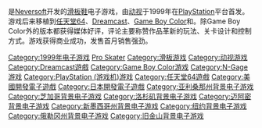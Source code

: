 {{Unreferenced|time=2015-03-07T08:57:39+00:00}}
{{NoteTA
| G1=Games
}}
{{Infobox VG
| title = 托尼·霍克职业滑板
| english = Tony Hawk's Pro Skater
| english2 = Tony Hawk's Skateboarding
| image =
| caption =
| platforms = [[PlayStation|PlayStation]]、[[任天堂64|任天堂64]]、[[Game_Boy_Color|Game Boy Color]]、[[Dreamcast|Dreamcast]]、{{tsl|en|N-Gage||N-Gage}}
| developer = [[Neversoft|Neversoft]]（PS）<br />{{tsl|en|Edge of Reality||Edge of Reality}}（N64）<br />[[Natsume_(公司)|Natsume]]（Game Boy Color）<br />[[Treyarch|Treyarch]]（Dreamcast）<br />{{tsl|en|Ideaworks Game Studio||IdeaWorks3D}}（N-Gage）
| publisher = [[动视|动视]]（PS、N64、GBC）<br />[[Crave娱乐|Crave娱乐]]（DC）<br />[[诺基亚|诺基亚]]（N-Gage）
| series =
| released = {{Infobox VG/C|1999年8月31日| '''PlayStation'''<br />{{vgr|NA|1999年8月31日|EU|1999年|JP|2000年3月30日}}'''任天堂64'''<br />{{vgr|NA|2000年2月29日|EU|2000年}}'''Game Boy Color'''<br />{{vgr|NA|2000年3月|EU|2000}}'''Dreamcast'''<br />{{vgr|欧美|2000年6月29日}}'''N-Gage'''<br />{{vgr|EU|2003年10月10日|NA|2003年10月13日}} }}
| genre = [[体育类游戏|体育类]]
| modes = [[单人电子游戏|单人]]、[[多人电子游戏|多人]]
}}

{{vgname|托尼·霍克职业滑板|na=Tony Hawk's Pro Skater|eu=Tony Hawk's Skateboarding}}是[[Neversoft|Neversoft]]开发的[[滑板鞋|滑板鞋]]电子游戏，由[[动视|动视]]于1999年在[[PlayStation|PlayStation]]平台首发。游戏后来移植到[[任天堂64|任天堂64]]、[[Dreamcast|Dreamcast]]、[[Game_Boy_Color|Game Boy Color]]和{{tsl|en|N-Gage||N-Gage}}。除Game Boy Color外的版本都获得媒体好评，评论主要称赞作品革新的玩法、关卡设计和控制方式。游戏获得商业成功，发售首月销售强劲。

{{托尼·霍克系列}}
{{sports-videogame-stub}}
{{DEFAULTSORT:Tony Hawk,s Pro Skater}}
[[Category:1999年电子游戏|Category:1999年电子游戏]]
[[Category:托尼·霍克|Pro Skater]]
[[Category:滑板游戏|Category:滑板游戏]]
[[Category:动视游戏|Category:动视游戏]]
[[Category:Dreamcast遊戲|Category:Dreamcast遊戲]]
[[Category:Game_Boy_Color游戏|Category:Game Boy Color游戏]]
[[Category:N-Gage游戏|Category:N-Gage游戏]]
[[Category:PlayStation_(游戏机)游戏|Category:PlayStation (游戏机)游戏]]
[[Category:任天堂64遊戲|Category:任天堂64遊戲]]
[[Category:美國開發電子遊戲|Category:美國開發電子遊戲]]
[[Category:日本開發電子遊戲|Category:日本開發電子遊戲]]
[[Category:亚利桑那州背景电子游戏|Category:亚利桑那州背景电子游戏]]
[[Category:芝加哥背景电子游戏|Category:芝加哥背景电子游戏]]
[[Category:洛杉矶背景电子游戏|Category:洛杉矶背景电子游戏]]
[[Category:迈阿密背景电子游戏|Category:迈阿密背景电子游戏]]
[[Category:新墨西哥州背景电子游戏|Category:新墨西哥州背景电子游戏]]
[[Category:纽约背景电子游戏|Category:纽约背景电子游戏]]
[[Category:俄勒冈州背景电子游戏|Category:俄勒冈州背景电子游戏]]
[[Category:旧金山背景电子游戏|Category:旧金山背景电子游戏]]